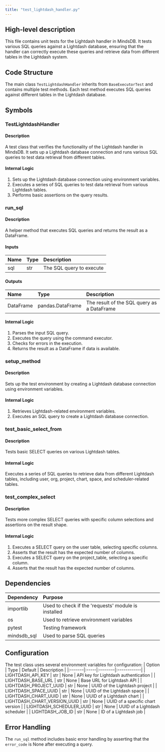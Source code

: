 ```yaml
---
title: "test_lightdash_handler.py"
---
```


## High-level description
This file contains unit tests for the Lightdash handler in MindsDB. It tests various SQL queries against a Lightdash database, ensuring that the handler can correctly execute these queries and retrieve data from different tables in the Lightdash system.

## Code Structure
The main class `TestLightdashHandler` inherits from `BaseExecutorTest` and contains multiple test methods. Each test method executes SQL queries against different tables in the Lightdash database.

## Symbols

### TestLightdashHandler
#### Description
A test class that verifies the functionality of the Lightdash handler in MindsDB. It sets up a Lightdash database connection and runs various SQL queries to test data retrieval from different tables.

#### Internal Logic
1. Sets up the Lightdash database connection using environment variables.
2. Executes a series of SQL queries to test data retrieval from various Lightdash tables.
3. Performs basic assertions on the query results.

### run_sql
#### Description
A helper method that executes SQL queries and returns the result as a DataFrame.

#### Inputs
| Name | Type | Description |
|:-----|:-----|:------------|
| sql | str | The SQL query to execute |

#### Outputs
| Name | Type | Description |
|:-----|:-----|:------------|
| DataFrame | pandas.DataFrame | The result of the SQL query as a DataFrame |

#### Internal Logic
1. Parses the input SQL query.
2. Executes the query using the command executor.
3. Checks for errors in the execution.
4. Returns the result as a DataFrame if data is available.

### setup_method
#### Description
Sets up the test environment by creating a Lightdash database connection using environment variables.

#### Internal Logic
1. Retrieves Lightdash-related environment variables.
2. Executes an SQL query to create a Lightdash database connection.

### test_basic_select_from
#### Description
Tests basic SELECT queries on various Lightdash tables.

#### Internal Logic
Executes a series of SQL queries to retrieve data from different Lightdash tables, including user, org, project, chart, space, and scheduler-related tables.

### test_complex_select
#### Description
Tests more complex SELECT queries with specific column selections and assertions on the result shape.

#### Internal Logic
1. Executes a SELECT query on the user table, selecting specific columns.
2. Asserts that the result has the expected number of columns.
3. Executes a SELECT query on the project_table, selecting a specific column.
4. Asserts that the result has the expected number of columns.

## Dependencies
| Dependency | Purpose |
|:-----------|:--------|
| importlib | Used to check if the 'requests' module is installed |
| os | Used to retrieve environment variables |
| pytest | Testing framework |
| mindsdb_sql | Used to parse SQL queries |

## Configuration
The test class uses several environment variables for configuration:
| Option | Type | Default | Description |
|:-------|:-----|:--------|:------------|
| LIGHTDASH_API_KEY | str | None | API key for Lightdash authentication |
| LIGHTDASH_BASE_URL | str | None | Base URL for Lightdash API |
| LIGHTDASH_PROJECT_UUID | str | None | UUID of the Lightdash project |
| LIGHTDASH_SPACE_UUID | str | None | UUID of the Lightdash space |
| LIGHTDASH_CHART_UUID | str | None | UUID of a Lightdash chart |
| LIGHTDASH_CHART_VERSION_UUID | str | None | UUID of a specific chart version |
| LIGHTDASH_SCHEDULER_UUID | str | None | UUID of a Lightdash scheduler |
| LIGHTDASH_JOB_ID | str | None | ID of a Lightdash job |

## Error Handling
The `run_sql` method includes basic error handling by asserting that the `error_code` is None after executing a query.